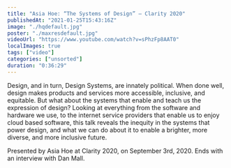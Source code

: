 ```yaml
---
title: "Asia Hoe: “The Systems of Design” — Clarity 2020"
publishedAt: "2021-01-25T15:43:16Z"
image: "./hqdefault.jpg"
poster: "./maxresdefault.jpg"
videoUrl: "https://www.youtube.com/watch?v=sPhzFp8AAT0"
localImages: true
tags: ["video"]
categories: ["unsorted"]
duration: "0:36:29"
---
```

Design, and in turn, Design Systems, are innately political. When done well, design makes products and services more accessible, inclusive, and equitable. But what about the systems that enable and teach us the expression of design? Looking at everything from the software and hardware we use, to the internet service providers that enable us to enjoy cloud based software, this talk reveals the inequity in the systems that power design, and what we can do about it to enable a brighter, more diverse, and more inclusive future.

Presented by Asia Hoe at Clarity 2020, on September 3rd, 2020. Ends with an interview with Dan Mall.

